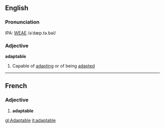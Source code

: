 ==English==

===Pronunciation===
IPA: [[WEAE]] /əˈdæp.tə.bəl/

===Adjective===
'''adaptable'''
#Capable of [[adapting]] or of being [[adapted]]

----

==French==
===Adjective===
# '''adaptable'''

[[gl:Adaptable]]
[[it:adaptable]]